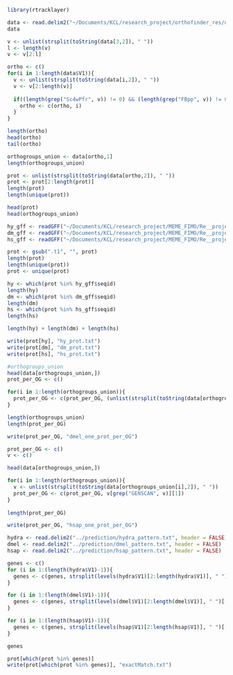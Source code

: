 

```r
library(rtracklayer)
```


```r
data <- read.delim2("~/Documents/KCL/research_project/orthofinder_res/dbs_blast/Results_Jun10/Orthogroups.txt", sep = ":", header = FALSE)
data
```


```r
v <- unlist(strsplit(toString(data[3,2]), " "))
l <- length(v)
v <- v[2:l]

ortho <- c()
for(i in 1:length(data$V1)){
  v <- unlist(strsplit(toString(data[i,2]), " "))
  v <- v[2:length(v)]
  
  if((length(grep("Sc4wPfr", v)) != 0) && (length(grep("FBpp", v)) != 0) && (length(grep("GENSCAN", v)) != 0)){
    ortho <- c(ortho, i)
  }
}

length(ortho)
head(ortho)
tail(ortho)
```


```r
orthogroups_union <- data[ortho,1]
length(orthogroups_union)

prot <- unlist(strsplit(toString(data[ortho,2]), " "))
prot <- prot[2:length(prot)]
length(prot)
length(unique(prot))

head(prot)
head(orthogroups_union)
```


```r
hy_gff <- readGFF("~/Documents/KCL/research_project/MEME_FIMO/Re__project_-_proteins_w__promoter_consensus_seq/hydra.gff")
dm_gff <- readGFF("~/Documents/KCL/research_project/MEME_FIMO/Re__project_-_proteins_w__promoter_consensus_seq/dmel.gff")
hs_gff <- readGFF("~/Documents/KCL/research_project/MEME_FIMO/Re__project_-_proteins_w__promoter_consensus_seq/hsap.gff")
```


```r
prot <- gsub(".t1", "", prot)
length(prot)
length(unique(prot))
prot <- unique(prot)
```


```r
hy <- which(prot %in% hy_gff$seqid)
length(hy)
dm <- which(prot %in% dm_gff$seqid)
length(dm)
hs <- which(prot %in% hs_gff$seqid)
length(hs)

length(hy) + length(dm) + length(hs)
```


```r
write(prot[hy], "hy_prot.txt")
write(prot[dm], "dm_prot.txt")
write(prot[hs], "hs_prot.txt")
```


```r
#orthogroups_union
head(data[orthogroups_union,])
prot_per_OG <- c()

for(i in 1:length(orthogroups_union)){
  prot_per_OG <- c(prot_per_OG, (unlist(strsplit(toString(data[orthogroups_union[i],2]), " "))[2]))
}

length(orthogroups_union)
length(prot_per_OG)
```



```r
write(prot_per_OG, "dmel_one_prot_per_OG")
```


```r
prot_per_OG <- c()
v <- c()

head(data[orthogroups_union,])

for(i in 1:length(orthogroups_union)){
  v <- unlist(strsplit(toString(data[orthogroups_union[i],2]), " "))
  prot_per_OG <- c(prot_per_OG, v[grep("GENSCAN", v)][1])
}
  
length(prot_per_OG)
```


```r
write(prot_per_OG, "hsap_one_prot_per_OG")
```





```r
hydra <- read.delim2("../prediction/hydra_pattern.txt", header = FALSE)
dmel <- read.delim2("../prediction/dmel_pattern.txt", header = FALSE)
hsap <- read.delim2("../prediction/hsap_pattern.txt", header = FALSE)

genes <- c()
for (i in 1:(length(hydra$V1)-1)){
  genes <- c(genes, strsplit(levels(hydra$V1)[2:length(hydra$V1)], " ")[[i]][1])
}

for (i in 1:(length(dmel$V1)-1)){
  genes <- c(genes, strsplit(levels(dmel$V1)[2:length(dmel$V1)], " ")[[i]][1])
}

for (i in 1:(length(hsap$V1)-1)){
  genes <- c(genes, strsplit(levels(hsap$V1)[2:length(hsap$V1)], " ")[[i]][1])
}

genes
```


```r
prot[which(prot %in% genes)]
write(prot[which(prot %in% genes)], "exactMatch.txt")
```


